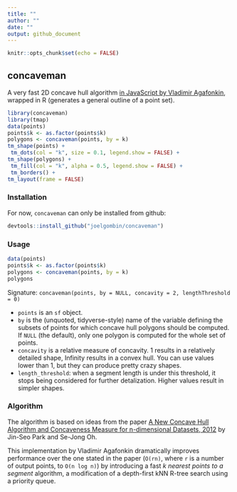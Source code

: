 ```yaml
---
title: ""
author: ""
date: ""
output: github_document
---
```


```r
knitr::opts_chunk$set(echo = FALSE)
```

##  concaveman

A very fast 2D concave hull algorithm [in JavaScript by Vladimir Agafonkin](https://github.com/mapbox/concaveman), wrapped in R (generates a general outline of a point set).

```r
library(concaveman)
library(tmap)
data(points)
points$k <- as.factor(points$k)
polygons <- concaveman(points, by = k)
tm_shape(points) +
 tm_dots(col = "k", size = 0.1, legend.show = FALSE) +
tm_shape(polygons) +
 tm_fill(col = "k", alpha = 0.5, legend.show = FALSE) +
 tm_borders() +
tm_layout(frame = FALSE)

```

### Installation

For now, `concaveman` can only be installed from github:


```r
devtools::install_github("joelgombin/concaveman")
```

### Usage

```r
data(points)
points$k <- as.factor(points$k)
polygons <- concaveman(points, by = k)
polygons

```

Signature: `concaveman(points, by = NULL, concavity = 2, lengthThreshold = 0)`

- `points` is an `sf` object.
- `by` is the (unquoted, tidyverse-style) name of the variable defining the subsets of points for which concave hull polygons should be computed. If `NULL` (the default), only one polygon is computed for the whole set of points.
- `concavity` is a relative measure of concavity. 1 results in a relatively detailed shape, Infinity results in a convex hull. You can use values lower than 1, but they can produce pretty crazy shapes.
- `length_threshold`: when a segment length is under this threshold, it stops being considered for further detalization. Higher values result in simpler shapes.

### Algorithm 

The algorithm is based on ideas from the paper [A New Concave Hull Algorithm and Concaveness Measure for n-dimensional Datasets, 2012](http://www.iis.sinica.edu.tw/page/jise/2012/201205_10.pdf) by Jin-Seo Park and Se-Jong Oh.

This implementation by Vladimir Agafonkin dramatically improves performance over the one stated in the paper (`O(rn)`, where `r` is a number of output points, to `O(n log n)`) by introducing a fast *k nearest points to a segment* algorithm, a modification of a depth-first kNN R-tree search using a priority queue.
